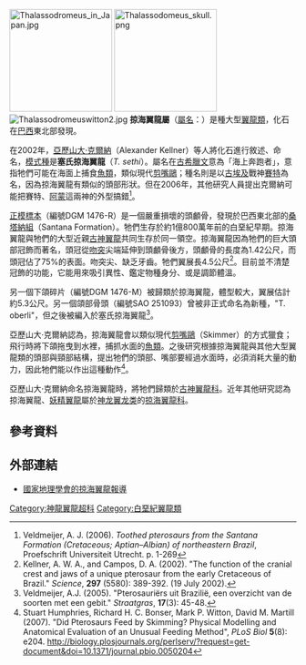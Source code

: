 {{Expand language|en|time=2019-07-17T04:35:10+00:00}}
{{Automatic Taxobox
| fossil_range = [[白堊紀|白堊紀]]前期，{{fossilrange|112}}
| image = Thalassodromeus sethi DB.jpg
| image_width = 240px
| image_caption = 飛行中的掠海翼龍的想像圖
| taxon=Thalassodromeus
| authority = Kellner & Campos, 2002
| type_species = '''塞氏掠海翼龍<br />''Thalassodromeus sethi'''''
| type_species_authority = Kellner & Campos, 2002
| subdivision_ranks = [[種|種]]
| subdivision =
* '''塞氏掠海翼龍 ''T. sethi'''''<br /><small>Kellner & Campos, 2002</small>
* ？'''歐氏掠海翼龍 ''T. oberlii'''''<br /><small>(Headden & Campos, 2013)</small>
}}
[[File:Thalassodromeus_in_Japan.jpg|180px]]
[[File:Thalassodomeus_skull.png|180px]]
[[File:Thalassodromeuswitton2.jpg|thumb]]
'''掠海翼龍屬'''（[[學名|屬名]]：{{lang|la|''Thalassodromeus''}}）是種大型[[翼龍類|翼龍類]]，化石在[[巴西|巴西]]東北部發現。

在2002年，[[亞歷山大·克爾納|亞歷山大·克爾納]]（Alexander Kellner）等人將化石進行敘述、命名，[[模式種|模式種]]是'''塞氏掠海翼龍'''（''T. sethi''）。屬名在[[古希臘文|古希臘文]]意為「海上奔跑者」，意指牠們可能在海面上捕食[[魚類|魚類]]，類似現代[[剪嘴鷗|剪嘴鷗]]；種名則是以[[古埃及|古埃及]]戰神[[賽特|賽特]]為名，因為掠海翼龍有類似的頭部形狀。但在2006年，其他研究人員提出克爾納可能把賽特、[[阿蒙|阿蒙]]這兩神的外型搞錯<ref>Veldmeijer, A. J. (2006). ''Toothed pterosaurs from the Santana Formation (Cretaceous; Aptian–Albian) of northeastern Brazil'', Proefschrift Universiteit Utrecht. p. 1-269</ref>。

[[正模標本|正模標本]]（編號DGM 1476-R）是一個嚴重損壞的頭顱骨，發現於巴西東北部的[[桑塔納組|桑塔納組]]（Santana Formation）。牠們生存於約1億800萬年前的白堊紀早期。掠海翼龍與牠們的大型近親[[古神翼龍|古神翼龍]]共同生存於同一領空。掠海翼龍因為牠們的巨大頭部冠飾而著名，頭冠從[[吻突|吻突]]尖端延伸到頭顱骨後方，頭顱骨的長度為1.42公尺，而頭冠佔了75%的表面。吻突尖、缺乏牙齒。牠們翼展長4.5公尺<ref name="kellner&campos2002">Kellner, A. W. A., and Campos, D. A. (2002). "The function of the cranial crest and jaws of a unique pterosaur from the early Cretaceous of Brazil."  ''Science'', '''297''' (5580): 389-392. (19 July 2002).</ref>。目前並不清楚冠飾的功能，它能用來吸引異性、鑑定物種身分、或是調節體溫。

另一個下頜碎片（編號DGM 1476-M）被歸類於掠海翼龍，體型較大，翼展估計約5.3公尺。另一個頜部骨頭（編號SAO 251093）曾被非正式命名為新種，"T. oberli"，但之後被編入於塞氏掠海翼龍<ref name=vel2005>Veldmeijer, A.J. (2005). "Pterosauriërs uit Brazilië, een overzicht van de soorten met een gebit." ''Straatgras'', '''17'''(3): 45-48.</ref>。

亞歷山大·克爾納認為，掠海翼龍會以類似現代[[剪嘴鷗|剪嘴鷗]]（Skimmer）的方式獵食；飛行時將下頜拖曳到水裡，捕抓水面的[[魚類|魚類]]。之後研究根據掠海翼龍與其他大型翼龍類的頭部與頸部結構，提出牠們的頭部、嘴部要經過水面時，必須消耗大量的動力，因此牠們能以作出這種動作<ref>Stuart Humphries, Richard H. C. Bonser, Mark P. Witton, David M. Martill (2007). "Did Pterosaurs Feed by Skimming? Physical Modelling and Anatomical Evaluation of an Unusual Feeding Method", ''PLoS Biol'' '''5'''(8): e204. {{doi|10.1371/journal.pbio.0050204}} http://biology.plosjournals.org/perlserv/?request=get-document&doi=10.1371/journal.pbio.0050204</ref>。

亞歷山大·克爾納命名掠海翼龍時，將牠們歸類於[[古神翼龍科|古神翼龍科]]。近年其他研究認為掠海翼龍、[[妖精翼龍|妖精翼龍]]屬於[[神龙翼龙类|神龙翼龙类]]的[[掠海翼龍科|掠海翼龍科]]。

==參考資料==
{{reflist}}

==外部連結==
* [http://news.nationalgeographic.com/news/2002/07/0718_020718_pterosaur.html 國家地理學會的掠海翼龍報導] {{Wayback|url=http://news.nationalgeographic.com/news/2002/07/0718_020718_pterosaur.html |date=20170126000623 }}
{{翼龍目|Az.}}
{{Taxonbar|from=Q132575}}

[[Category:神龍翼龍超科|Category:神龍翼龍超科]]
[[Category:白堊紀翼龍類|Category:白堊紀翼龍類]]
